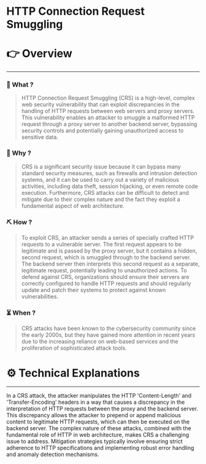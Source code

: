 # HTTP Connection Request Smuggling


# 👉 Overview

---

### 👀 What ?

> HTTP Connection Request Smuggling (CRS) is a high-level, complex web security vulnerability that can exploit discrepancies in the handling of HTTP requests between web servers and proxy servers. This vulnerability enables an attacker to smuggle a malformed HTTP request through a proxy server to another backend server, bypassing security controls and potentially gaining unauthorized access to sensitive data.
> 

### 🧐 Why ?

> CRS is a significant security issue because it can bypass many standard security measures, such as firewalls and intrusion detection systems, and it can be used to carry out a variety of malicious activities, including data theft, session hijacking, or even remote code execution. Furthermore, CRS attacks can be difficult to detect and mitigate due to their complex nature and the fact they exploit a fundamental aspect of web architecture.
> 

### ⛏️ How ?

> To exploit CRS, an attacker sends a series of specially crafted HTTP requests to a vulnerable server. The first request appears to be legitimate and is passed by the proxy server, but it contains a hidden, second request, which is smuggled through to the backend server. The backend server then interprets this second request as a separate, legitimate request, potentially leading to unauthorized actions. To defend against CRS, organizations should ensure their servers are correctly configured to handle HTTP requests and should regularly update and patch their systems to protect against known vulnerabilities.
> 

### ⏳ When ?

> CRS attacks have been known to the cybersecurity community since the early 2000s, but they have gained more attention in recent years due to the increasing reliance on web-based services and the proliferation of sophisticated attack tools.
> 

# ⚙️ Technical Explanations

---

In a CRS attack, the attacker manipulates the HTTP 'Content-Length' and 'Transfer-Encoding' headers in a way that causes a discrepancy in the interpretation of HTTP requests between the proxy and the backend server. This discrepancy allows the attacker to prepend or append malicious content to legitimate HTTP requests, which can then be executed on the backend server. The complex nature of these attacks, combined with the fundamental role of HTTP in web architecture, makes CRS a challenging issue to address. Mitigation strategies typically involve ensuring strict adherence to HTTP specifications and implementing robust error handling and anomaly detection mechanisms.
